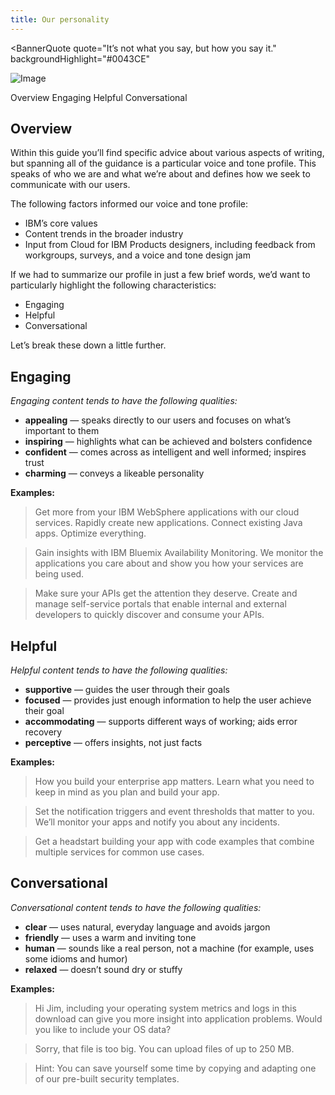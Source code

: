 ```yaml
---
title: Our personality
---
```


<BannerQuote
  quote="It’s not what you say, but how you say it."
  backgroundHighlight="#0043CE"
>

![Image](./images/illustrations/our-personality.svg)

</BannerQuote>

<AnchorLinks>
  <AnchorLink>Overview</AnchorLink>
  <AnchorLink>Engaging</AnchorLink>
  <AnchorLink>Helpful</AnchorLink>
  <AnchorLink>Conversational</AnchorLink>
</AnchorLinks>

## Overview
Within this guide you’ll find specific advice about various aspects of writing, but spanning all of 
the guidance is a particular voice and tone profile. This speaks of who we are and what we’re about 
and defines how we seek to communicate with our users.

The following factors informed our voice and tone profile:
- IBM’s core values
- Content trends in the broader industry
- Input from Cloud for IBM Products designers, including feedback from workgroups, surveys, and a voice and tone design jam

If we had to summarize our profile in just a few brief words, we’d want to particularly highlight the following 
characteristics:
- Engaging
- Helpful
- Conversational

Let’s break these down a little further.


## Engaging

_Engaging content tends to have the following qualities:_
- **appealing** — speaks directly to our users and focuses on what’s important to them
- **inspiring** — highlights what can be achieved and bolsters confidence
- **confident** — comes across as intelligent and well informed; inspires trust
- **charming** — conveys a likeable personality

**Examples:**
> Get more from your IBM WebSphere applications with our cloud services.
Rapidly create new applications. Connect existing Java apps. Optimize everything.

> Gain insights with IBM Bluemix Availability Monitoring.
We monitor the applications you care about and show you how your services are being used.

> Make sure your APIs get the attention they deserve.
Create and manage self-service portals that enable internal and external developers to quickly discover and consume your APIs.


## Helpful

_Helpful content tends to have the following qualities:_
- **supportive** — guides the user through their goals
- **focused** — provides just enough information to help the user achieve their goal
- **accommodating** — supports different ways of working; aids error recovery
- **perceptive** — offers insights, not just facts

**Examples:**
> How you build your enterprise app matters. Learn what you need to keep in mind as you plan and build your app.

> Set the notification triggers and event thresholds that matter to you. We’ll monitor your apps and notify you about any incidents.

> Get a headstart building your app with code examples that combine multiple services for common use cases.


## Conversational

_Conversational content tends to have the following qualities:_
- **clear** — uses natural, everyday language and avoids jargon
- **friendly** — uses a warm and inviting tone
- **human** — sounds like a real person, not a machine (for example, uses some idioms and humor)
- **relaxed** — doesn’t sound dry or stuffy

**Examples:**
> Hi Jim, including your operating system metrics and logs in this download can give you more insight into application problems. Would you like to include your OS data?

> Sorry, that file is too big. You can upload files of up to 250 MB.

> Hint: You can save yourself some time by copying and adapting one of our pre-built security templates.